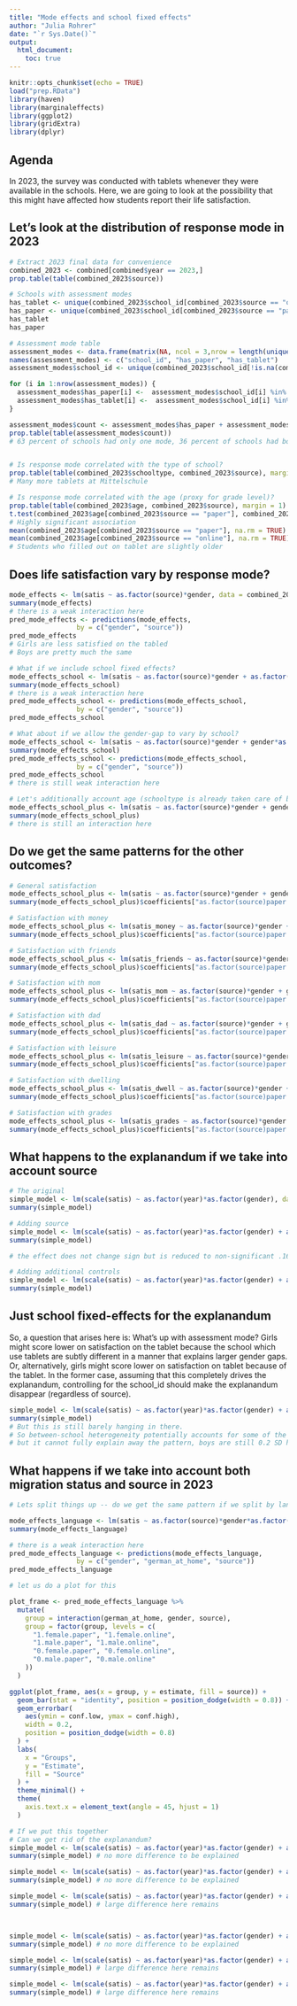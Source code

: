 ```yaml
---
title: "Mode effects and school fixed effects"
author: "Julia Rohrer"
date: "`r Sys.Date()`"
output: 
  html_document:
    toc: true
---
```


```r
knitr::opts_chunk$set(echo = TRUE)
load("prep.RData")
library(haven)
library(marginaleffects)
library(ggplot2)
library(gridExtra)
library(dplyr)

```

## Agenda
In 2023, the survey was conducted with tablets whenever they were available in the schools.
Here, we are going to look at the possibility that this might have affected how students report their life satisfaction.


## Let's look at the distribution of response mode in 2023

```r
# Extract 2023 final data for convenience
combined_2023 <- combined[combined$year == 2023,]
prop.table(table(combined_2023$source))

# Schools with assessment modes
has_tablet <- unique(combined_2023$school_id[combined_2023$source == "online" & !is.na(combined_2023$school_id)])
has_paper <- unique(combined_2023$school_id[combined_2023$source == "paper" & !is.na(combined_2023$school_id)])
has_tablet
has_paper

# Assessment mode table
assessment_modes <- data.frame(matrix(NA, ncol = 3,nrow = length(unique(combined_2023$school_id[!is.na(combined_2023$school_id)]))))
names(assessment_modes) <- c("school_id", "has_paper", "has_tablet")
assessment_modes$school_id <- unique(combined_2023$school_id[!is.na(combined_2023$school_id)])

for (i in 1:nrow(assessment_modes)) {
  assessment_modes$has_paper[i] <-  assessment_modes$school_id[i] %in% has_paper
  assessment_modes$has_tablet[i] <-  assessment_modes$school_id[i] %in% has_tablet
}

assessment_modes$count <- assessment_modes$has_paper + assessment_modes$has_tablet
prop.table(table(assessment_modes$count))
# 63 percent of schools had only one mode, 36 percent of schools had both


# Is response mode correlated with the type of school?
prop.table(table(combined_2023$schooltype, combined_2023$source), margin = 1)
# Many more tablets at Mittelschule

# Is response mode correlated with the age (proxy for grade level)?
prop.table(table(combined_2023$age, combined_2023$source), margin = 1)
t.test(combined_2023$age[combined_2023$source == "paper"], combined_2023$age[combined_2023$source == "online"])
# Highly significant association
mean(combined_2023$age[combined_2023$source == "paper"], na.rm = TRUE)
mean(combined_2023$age[combined_2023$source == "online"], na.rm = TRUE)
# Students who filled out on tablet are slightly older
```
## Does life satisfaction vary by response mode?
```r
mode_effects <- lm(satis ~ as.factor(source)*gender, data = combined_2023)
summary(mode_effects)
# there is a weak interaction here
pred_mode_effects <- predictions(mode_effects,
                 by = c("gender", "source"))
pred_mode_effects
# Girls are less satisfied on the tabled
# Boys are pretty much the same

# What if we include school fixed effects?
mode_effects_school <- lm(satis ~ as.factor(source)*gender + as.factor(school_id), data = combined[combined$year == 2023,])
summary(mode_effects_school)
# there is a weak interaction here
pred_mode_effects_school <- predictions(mode_effects_school,
                 by = c("gender", "source"))
pred_mode_effects_school

# What about if we allow the gender-gap to vary by school?
mode_effects_school <- lm(satis ~ as.factor(source)*gender + gender*as.factor(school_id), data = combined_2023)
summary(mode_effects_school)
pred_mode_effects_school <- predictions(mode_effects_school,
                 by = c("gender", "source"))
pred_mode_effects_school
# there is still weak interaction here

# Let's additionally account age (schooltype is already taken care of by school fixed effect)
mode_effects_school_plus <- lm(satis ~ as.factor(source)*gender + gender*as.factor(school_id) + gender*age, data = combined_2023)
summary(mode_effects_school_plus)
# there is still an interaction here


```


## Do we get the same patterns for the other outcomes?
```r
# General satisfaction
mode_effects_school_plus <- lm(satis ~ as.factor(source)*gender + gender*as.factor(school_id) + gender*age, data = combined_2023)
summary(mode_effects_school_plus)$coefficients["as.factor(source)paper:gendermale",]

# Satisfaction with money
mode_effects_school_plus <- lm(satis_money ~ as.factor(source)*gender + gender*as.factor(school_id) + gender*age, data = combined_2023)
summary(mode_effects_school_plus)$coefficients["as.factor(source)paper:gendermale",]

# Satisfaction with friends
mode_effects_school_plus <- lm(satis_friends ~ as.factor(source)*gender + gender*as.factor(school_id) + gender*age, data = combined_2023)
summary(mode_effects_school_plus)$coefficients["as.factor(source)paper:gendermale",]

# Satisfaction with mom
mode_effects_school_plus <- lm(satis_mom ~ as.factor(source)*gender + gender*as.factor(school_id) + gender*age, data = combined_2023)
summary(mode_effects_school_plus)$coefficients["as.factor(source)paper:gendermale",]

# Satisfaction with dad
mode_effects_school_plus <- lm(satis_dad ~ as.factor(source)*gender + gender*as.factor(school_id) + gender*age, data = combined_2023)
summary(mode_effects_school_plus)$coefficients["as.factor(source)paper:gendermale",]

# Satisfaction with leisure
mode_effects_school_plus <- lm(satis_leisure ~ as.factor(source)*gender + gender*as.factor(school_id) + gender*age, data = combined_2023)
summary(mode_effects_school_plus)$coefficients["as.factor(source)paper:gendermale",]

# Satisfaction with dwelling
mode_effects_school_plus <- lm(satis_dwell ~ as.factor(source)*gender + gender*as.factor(school_id) + gender*age, data = combined_2023)
summary(mode_effects_school_plus)$coefficients["as.factor(source)paper:gendermale",]

# Satisfaction with grades
mode_effects_school_plus <- lm(satis_grades ~ as.factor(source)*gender + gender*as.factor(school_id) + gender*age, data = combined_2023)
summary(mode_effects_school_plus)$coefficients["as.factor(source)paper:gendermale",]

```

## What happens to the explanandum if we take into account source
```r
# The original
simple_model <- lm(scale(satis) ~ as.factor(year)*as.factor(gender), data = combined, weights = wph)
summary(simple_model)

# Adding source
simple_model <- lm(scale(satis) ~ as.factor(year)*as.factor(gender) + as.factor(source)*as.factor(gender), data = combined, weights = wph)
summary(simple_model)

# the effect does not change sign but is reduced to non-significant .16

# Adding additional controls
simple_model <- lm(scale(satis) ~ as.factor(year)*as.factor(gender) + as.factor(source)*as.factor(gender) + as.factor(school_id), data = combined, weights = wph)
summary(simple_model)


```


## Just school fixed-effects for the explanandum
So, a question that arises here is: What's up with assessment mode?
Girls might score lower on satisfaction on the tablet because the school which use tablets are subtly different in a manner that explains larger gender gaps.
Or, alternatively, girls might score lower on satisfaction on tablet because of the tablet.
In the former case, assuming that this completely drives the explanandum, controlling for the school_id should make the explanandum disappear (regardless of source).

```r
simple_model <- lm(scale(satis) ~ as.factor(year)*as.factor(gender) + as.factor(school_id)*as.factor(gender), data = combined, weights = wph)
summary(simple_model)
# But this is still barely hanging in there.
# So between-school heterogeneity potentially accounts for some of the observed differences
# but it cannot fully explain away the pattern, boys are still 0.2 SD happier considering the differene in difference

```


## What happens if we take into account both migration status and source in 2023

```r
# Lets split things up -- do we get the same pattern if we split by language at home?

mode_effects_language <- lm(satis ~ as.factor(source)*gender*as.factor(german_at_home), data = combined_2023)
summary(mode_effects_language)

# there is a weak interaction here
pred_mode_effects_language <- predictions(mode_effects_language,
                 by = c("gender", "german_at_home", "source"))
pred_mode_effects_language

# let us do a plot for this

plot_frame <- pred_mode_effects_language %>%
  mutate(
    group = interaction(german_at_home, gender, source),
    group = factor(group, levels = c(
      "1.female.paper", "1.female.online",
      "1.male.paper", "1.male.online",
      "0.female.paper", "0.female.online",
      "0.male.paper", "0.male.online"
    ))
  )

ggplot(plot_frame, aes(x = group, y = estimate, fill = source)) +
  geom_bar(stat = "identity", position = position_dodge(width = 0.8)) +
  geom_errorbar(
    aes(ymin = conf.low, ymax = conf.high),
    width = 0.2,
    position = position_dodge(width = 0.8)
  ) +
  labs(
    x = "Groups",
    y = "Estimate",
    fill = "Source"
  ) +
  theme_minimal() +
  theme(
    axis.text.x = element_text(angle = 45, hjust = 1)
  )

```
```r
# If we put this together
# Can we get rid of the explanandum?
simple_model <- lm(scale(satis) ~ as.factor(year)*as.factor(gender) + as.factor(source)*as.factor(gender), data = combined[combined$german_at_home == 1,], weights = wph)
summary(simple_model) # no more difference to be explained

simple_model <- lm(scale(satis) ~ as.factor(year)*as.factor(gender) + as.factor(source)*as.factor(gender) + as.factor(school_id), data = combined[combined$german_at_home == 1,], weights = wph)
summary(simple_model) # no more difference to be explained

simple_model <- lm(scale(satis) ~ as.factor(year)*as.factor(gender) + as.factor(source)*as.factor(gender), data = combined[combined$german_at_home == 0,], weights = wph)
summary(simple_model) # large difference here remains



simple_model <- lm(scale(satis) ~ as.factor(year)*as.factor(gender) + as.factor(source)*as.factor(gender) + as.factor(school_id)*as.factor(gender), data = combined[combined$german_at_home == 1,], weights = wph)
summary(simple_model) # no more difference to be explained

simple_model <- lm(scale(satis) ~ as.factor(year)*as.factor(gender) + as.factor(source)*as.factor(gender)+ as.factor(school_id), data = combined[combined$german_at_home == 0,], weights = wph)
summary(simple_model) # large difference here remains

simple_model <- lm(scale(satis) ~ as.factor(year)*as.factor(gender) + as.factor(source)*as.factor(gender)+ as.factor(school_id), data = combined[combined$german_at_home == 0,], weights = wph)
summary(simple_model) # large difference here remains

```
